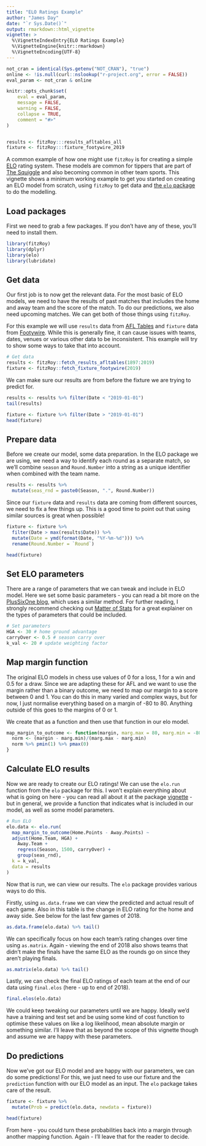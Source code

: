 ```yaml
---
title: "ELO Ratings Example"
author: "James Day"
date: "`r Sys.Date()`"
output: rmarkdown::html_vignette
vignette: >
  %\VignetteIndexEntry{ELO Ratings Example}
  %\VignetteEngine{knitr::rmarkdown}
  %\VignetteEncoding{UTF-8}
---
```


```r
not_cran = identical(Sys.getenv("NOT_CRAN"), "true")
online <- !is.null(curl::nslookup("r-project.org", error = FALSE))
eval_param <- not_cran & online

knitr::opts_chunk$set(
	eval = eval_param,
	message = FALSE,
	warning = FALSE,
	collapse = TRUE,
	comment = "#>"
)


results <- fitzRoy:::results_afltables_all
fixture <- fitzRoy:::fixture_footywire_2019
```

A common example of how one might use `fitzRoy` is for creating a simple [ELO](https://en.wikipedia.org/wiki/Elo_rating_system) rating system. These models are common for tippers that are part of [The Squiggle](https://squiggle.com.au/) and also becoming common in other team sports. This vignette shows a minimum working example to get you started on creating an ELO model from scratch, using `fitzRoy` to get data and [the `elo` package](https://github.com/eheinzen/elo) to do the modelling.

## Load packages
First we need to grab a few packages. If you don't have any of these, you'll need to install them. 

```r
library(fitzRoy)
library(dplyr)
library(elo)
library(lubridate)
```

## Get data
Our first job is to now get the relevant data. For the most basic of ELO models, we need to have the results of past matches that includes the home and away team and the score of the match. To do our predictions, we also need upcoming matches. We can get both of those things using `fitzRoy`.

For this example we will use `results` data from [AFL Tables](https://afltables.com/afl/afl_index.html) and `fixture` data from [Footywire](https://www.footywire.com/). While this is generally fine, it can cause issues with teams, dates, venues or various other data to be inconsistent. This example will try to show some ways to take that into account. 


```r
# Get data
results <- fitzRoy::fetch_results_afltables(1897:2019)
fixture <- fitzRoy::fetch_fixture_footywire(2019)
```

We can make sure our results are from before the fixture we are trying to predict for. 

```r
results <- results %>% filter(Date < "2019-01-01")
tail(results)
```


```r
fixture <- fixture %>% filter(Date > "2019-01-01")
head(fixture)
```

## Prepare data
Before we create our model, some data preparation. In the ELO package we are using, we need a way to identify each round as a separate match, so we'll combine `season` and `Round.Number` into a string as a unique identifier when combined with the team name.  


```r
results <- results %>%
  mutate(seas_rnd = paste0(Season, ".", Round.Number))

```

Since our `fixture` data and `results` data are coming from different sources, we need to fix a few things up. This is a good time to point out that using similar sources is great when possible! 

```r
fixture <- fixture %>%
  filter(Date > max(results$Date)) %>%
  mutate(Date = ymd(format(Date, "%Y-%m-%d"))) %>%
  rename(Round.Number = `Round`)

head(fixture)
```

## Set ELO parameters
There are a range of parameters that we can tweak and include in ELO model. Here we set some basic parameters - you can read a bit more on the [PlusSixOne blog](https://www.plussixoneblog.com/post/my-elo-rating-system-explained/), which uses a similar method. For further reading, I strongly recommend checking out [Matter of Stats](http://www.matterofstats.com/mafl-stats-journal/2013/10/13/building-your-own-team-rating-system.html) for a great explainer on the types of parameters that could be included. 


```r
# Set parameters
HGA <- 30 # home ground advantage
carryOver <- 0.5 # season carry over
k_val <- 20 # update weighting factor
```

## Map margin function
The original ELO models in chess use values of 0 for a loss, 1 for a win and 0.5 for a draw. Since we are adapting these for AFL and we want to use the margin rather than a binary outcome, we need to map our margin to a score between 0 and 1. You can do this in many varied and complex ways, but for now, I just normalise everything based on a margin of -80 to 80. Anything outside of this goes to the margins of 0 or 1.

We create that as a function and then use that function in our elo model. 

```r
map_margin_to_outcome <- function(margin, marg.max = 80, marg.min = -80){
  norm <- (margin - marg.min)/(marg.max - marg.min)
  norm %>% pmin(1) %>% pmax(0)
}
```

## Calculate ELO results
Now we are ready to create our ELO ratings! We can use the `elo.run` function from the `elo` package for this. I won't explain everything about what is going on here -  you can read all about it at the package [vignette](https://CRAN.R-project.org/package=elo) - but in general, we provide a function that indicates what is included in our model, as well as some model parameters. 

```r
# Run ELO
elo.data <- elo.run(
  map_margin_to_outcome(Home.Points - Away.Points) ~
  adjust(Home.Team, HGA) +
    Away.Team +
    regress(Season, 1500, carryOver) +
    group(seas_rnd),
  k = k_val,
  data = results
)

```

Now that is run, we can view our results. The `elo` package provides various ways to do this.

Firstly, using `as.data.frame` we can view the predicted and actual result of each game. Also in this table is the change in ELO rating for the home and away side. See below for the last few games of 2018.
```r
as.data.frame(elo.data) %>% tail()
```

We can specifically focus on how each team's rating changes over time using `as.matrix`. Again - viewing the end of 2018 also shows teams that didn't make the finals have the same ELO as the rounds go on since they aren't playing finals. 

```r
as.matrix(elo.data) %>% tail()
```

Lastly, we can check the final ELO ratings of each team at the end of our data using `final.elos` (here - up to end of 2018). 

```r
final.elos(elo.data)
```

We could keep tweaking our parameters until we are happy. Ideally we'd have a training and test set and be using some kind of cost function to optimise these values on like a log likelihood, mean absolute margin or something similar. I'll leave that as beyond the scope of this vignette though and assume we are happy with these parameters.

## Do predictions
Now we've got our ELO model and are happy with our parameters, we can do some predictions! For this, we just need to use our fixture and the `prediction` function with our ELO model as an input. The `elo` package takes care of the result. 

```r
fixture <- fixture %>%
  mutate(Prob = predict(elo.data, newdata = fixture))

head(fixture)
```

From here - you could turn these probabilities back into a margin through another mapping function. Again - I'll leave that for the reader to decide. 
